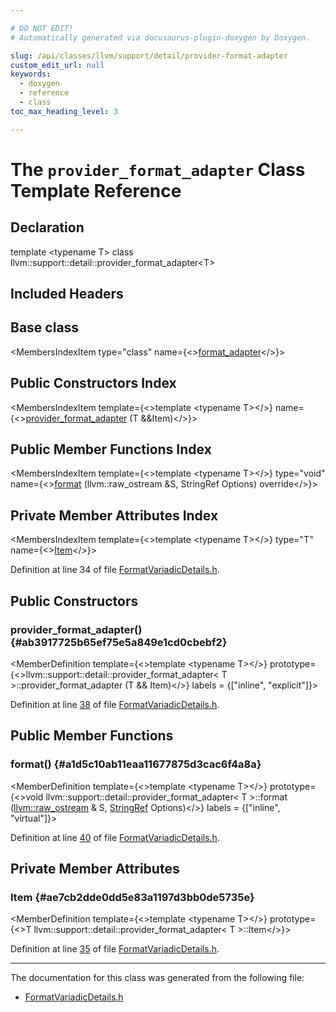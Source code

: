 ```yaml
---

# DO NOT EDIT!
# Automatically generated via docusaurus-plugin-doxygen by Doxygen.

slug: /api/classes/llvm/support/detail/provider-format-adapter
custom_edit_url: null
keywords:
  - doxygen
  - reference
  - class
toc_max_heading_level: 3

---
```





# The `provider_format_adapter` Class Template Reference

<DoxygenPage pluginConfig={pluginConfig}>



## Declaration

<CodeBlock>template &lt;typename T&gt;
class llvm::support::detail::provider_format_adapter&lt;T&gt;</CodeBlock>

## Included Headers

<IncludesList>
<IncludesListItem
  filePath="llvm/Support/FormatVariadicDetails.h"
  permalink="/docs/api/files/include/include/llvm/include/llvm/support/formatvariadicdetails-h"
  isLocal="true" />
</IncludesList>

## Base class

<MembersIndex>

<MembersIndexItem
  type="class"
  name={<><a href="/docs/api/classes/llvm/support/detail/format-adapter">format&#95;adapter</a></>}>
</MembersIndexItem>

</MembersIndex>

## Public Constructors Index

<MembersIndex>

<MembersIndexItem
  template={<>template &lt;typename T&gt;</>}
  name={<><a href="#ab3917725b65ef75e5a849e1cd0cbebf2">provider&#95;format&#95;adapter</a> (T &amp;&amp;Item)</>}>
</MembersIndexItem>

</MembersIndex>

## Public Member Functions Index

<MembersIndex>

<MembersIndexItem
  template={<>template &lt;typename T&gt;</>}
  type="void"
  name={<><a href="#a1d5c10ab11eaa11677875d3cac6f4a8a">format</a> (llvm::raw&#95;ostream &amp;S, StringRef Options) override</>}>
</MembersIndexItem>

</MembersIndex>

## Private Member Attributes Index

<MembersIndex>

<MembersIndexItem
  template={<>template &lt;typename T&gt;</>}
  type="T"
  name={<><a href="#ae7cb2dde0dd5e83a1197d3bb0de5735e">Item</a></>}>
</MembersIndexItem>

</MembersIndex>


Definition at line 34 of file <a href="/docs/api/files/include/include/llvm/include/llvm/support/formatvariadicdetails-h">FormatVariadicDetails.h</a>.

<SectionDefinition>

## Public Constructors

### provider&#95;format&#95;adapter() {#ab3917725b65ef75e5a849e1cd0cbebf2}

<MemberDefinition
  template={<>template &lt;typename T&gt;</>}
  prototype={<>llvm::support::detail::provider&#95;format&#95;adapter&lt; T &gt;::provider&#95;format&#95;adapter (T &amp;&amp; Item)</>}
  labels = {["inline", "explicit"]}>

Definition at line <a href="/docs/api/files/include/include/llvm/include/llvm/support/formatvariadicdetails-h/#l00038">38</a> of file <a href="/docs/api/files/include/include/llvm/include/llvm/support/formatvariadicdetails-h">FormatVariadicDetails.h</a>.
</MemberDefinition>

</SectionDefinition>

<SectionDefinition>

## Public Member Functions

### format() {#a1d5c10ab11eaa11677875d3cac6f4a8a}

<MemberDefinition
  template={<>template &lt;typename T&gt;</>}
  prototype={<>void llvm::support::detail::provider&#95;format&#95;adapter&lt; T &gt;::format (<a href="/docs/api/classes/llvm/raw-ostream">llvm::raw&#95;ostream</a> &amp; S, <a href="/docs/api/classes/llvm/stringref">StringRef</a> Options)</>}
  labels = {["inline", "virtual"]}>

Definition at line <a href="/docs/api/files/include/include/llvm/include/llvm/support/formatvariadicdetails-h/#l00040">40</a> of file <a href="/docs/api/files/include/include/llvm/include/llvm/support/formatvariadicdetails-h">FormatVariadicDetails.h</a>.
</MemberDefinition>

</SectionDefinition>

<SectionDefinition>

## Private Member Attributes

### Item {#ae7cb2dde0dd5e83a1197d3bb0de5735e}

<MemberDefinition
  template={<>template &lt;typename T&gt;</>}
  prototype={<>T llvm::support::detail::provider&#95;format&#95;adapter&lt; T &gt;::Item</>}>

Definition at line <a href="/docs/api/files/include/include/llvm/include/llvm/support/formatvariadicdetails-h/#l00035">35</a> of file <a href="/docs/api/files/include/include/llvm/include/llvm/support/formatvariadicdetails-h">FormatVariadicDetails.h</a>.
</MemberDefinition>

</SectionDefinition>

<hr/>

The documentation for this class was generated from the following file:

<ul>
<li><a href="/docs/api/files/include/include/llvm/include/llvm/support/formatvariadicdetails-h">FormatVariadicDetails.h</a></li>
</ul>

</DoxygenPage>
